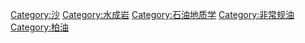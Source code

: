 {{Commons category|Oil sands}}
{{Cat main|油砂}}

{{DEFAULTSORT:Bituminous Sands}}
[[Category:沙|Category:沙]]
[[Category:水成岩|Category:水成岩]]
[[Category:石油地质学|Category:石油地质学]]
[[Category:非常规油|Category:非常规油]]
[[Category:柏油|Category:柏油]]